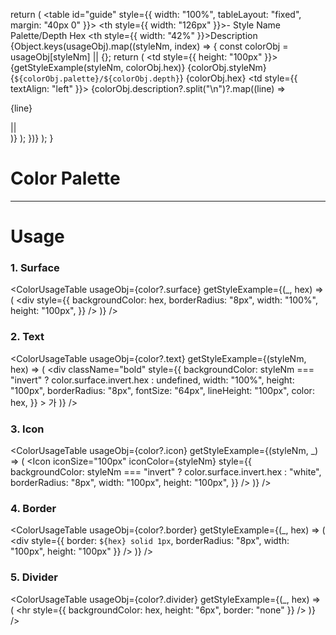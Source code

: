 
  return (
    <table id="guide" style={{ width: "100%", tableLayout: "fixed", margin: "40px 0" }}>
      <thead>
        <tr>
          <th style={{ width: "126px" }}>-</th>
          <th>Style Name</th>
          <th>Palette/Depth</th>
          <th>Hex</th>
          <th style={{ width: "42%" }}>Description</th>
        </tr>
      </thead>
      <tbody>
        {Object.keys(usageObj).map((styleNm, index) => {
          const colorObj = usageObj[styleNm] || {};
          return (
            <tr key={index}>
              <td style={{ height: "100px" }}>{getStyleExample(styleNm, colorObj.hex)}</td>
              <td className="bold">{colorObj.styleNm}</td>
              <td>{`${colorObj.palette}/${colorObj.depth}`}</td>
              <td>{colorObj.hex}</td>
              <td style={{ textAlign: "left" }}>
                {colorObj.description?.split("\n")?.map((line) => <p>{line}</p> || <br />)}
              </td>
            </tr>
          );
        })}
      </tbody>
    </table>
  );
}

<Meta title="Design System/1_Foundation/Color" />

# Color Palette

<ColorPalette>
  <ColorItem title="Gray" subtitle="palette.gray" colors={palette?.gray} />
  <ColorItem title="Navy" subtitle="palette.navy" colors={palette?.navy} />
  <ColorItem title="Red" subtitle="palette.red" colors={palette?.red} />
  <ColorItem title="Blue" subtitle="palette.blue" colors={palette?.blue} />
</ColorPalette>

<hr />

# Usage

### 1. Surface

<ColorUsageTable
  usageObj={color?.surface}
  getStyleExample={(_, hex) => (
    <div
      style={{
        backgroundColor: hex,
        borderRadius: "8px",
        width: "100%",
        height: "100px",
      }}
    />
  )}
/>

### 2. Text

<ColorUsageTable
  usageObj={color?.text}
  getStyleExample={(styleNm, hex) => (
    <div
      className="bold"
      style={{
        backgroundColor: styleNm === "invert" ? color.surface.invert.hex : undefined,
        width: "100%",
        height: "100px",
        borderRadius: "8px",
        fontSize: "64px",
        lineHeight: "100px",
        color: hex,
      }}
    >
      가
    </div>
  )}
/>

### 3. Icon

<ColorUsageTable
  usageObj={color?.icon}
  getStyleExample={(styleNm, _) => (
    <Icon
      iconSize="100px"
      iconColor={styleNm}
      style={{
        backgroundColor: styleNm === "invert" ? color.surface.invert.hex : "white",
        borderRadius: "8px",
        width: "100px",
        height: "100px",
      }}
    />
  )}
/>

### 4. Border

<ColorUsageTable
  usageObj={color?.border}
  getStyleExample={(_, hex) => (
    <div
      style={{ border: `${hex} solid 1px`, borderRadius: "8px", width: "100px", height: "100px" }}
    />
  )}
/>

### 5. Divider

<ColorUsageTable
  usageObj={color?.divider}
  getStyleExample={(_, hex) => (
    <hr style={{ backgroundColor: hex, height: "6px", border: "none" }} />
  )}
/>
